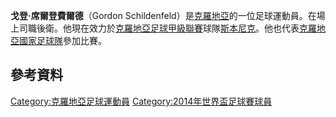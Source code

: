 {{expand|time=2014-06-17T08:05:40+00:00}}
{{unreferenced|time=2014-06-17T08:05:40+00:00}}
{{noteTA|G1=football|G2=UEFA
|1=zh-hans:席尔登费尔德;zh-hk:舒治丹菲特;zh-tw:席爾登費爾德;}}
{{Infobox football biography
| name           = Gordon Schildenfeld
| image          = SK Sturm Graz – Gordon Schildenfeld (Portrait) (bearb.).JPG
| image_size     = 180
| caption        = Schildenfeld in 2012
| fullname       = Gordon Schildenfeld<ref name="FIFA">{{cite news | title = 2014 FIFA World Cup Brazil: List of Players | url = http://www.fifadata.com/document/fwc/2014/pdf/fwc_2014_squadlists.pdf | publisher = FIFA | page = 12 | date = 11 June 2014 | access-date = 8 July 2014 | archive-date = 2018-02-11 | archive-url = https://web.archive.org/web/20180211172907/http://www.fifadata.com/document/fwc/2014/pdf/fwc_2014_squadlists.pdf | dead-url = no }}</ref>
| birth_date     = {{Birth date and age|1985|3|18|df=y}}
| birth_place    = [[Šibenik|Šibenik]], [[SR_Croatia|SR Croatia]],<br>[[SFR_Yugoslavia|SFR Yugoslavia]]
| height         = {{height|m=1.91}}
| currentclub    = [[Aris_Limassol_FC|Aris Limassol]]
| clubnumber     = 
| position       = [[Centre-back|Centre-back]]
| youthyears1    =
| youthclubs1    = [[HNK_Šibenik|Šibenik]]
| years1         = 2001–2007
| clubs1         = [[HNK_Šibenik|Šibenik]]
| caps1          = 94
| goals1         = 2
| years2         = 2007–2008
| clubs2         = [[NK_Dinamo_Zagreb|Dinamo Zagreb]]
| caps2          = 35
| goals2         = 2
| years3         = 2008–2010
| clubs3         = [[Beşiktaş_J.K.|Beşiktaş]]
| caps3          = 9
| goals3         = 0
| years4         = 2008–2009
| clubs4         = → [[MSV_Duisburg|MSV Duisburg]] (loan)
| caps4          = 4
| goals4         = 0
| years5         = 2009–2010
| clubs5         = → [[SK_Sturm_Graz|Sturm Graz]] (loan)
| caps5          = 34
| goals5         = 1
| years6         = 2010–2011
| clubs6         = [[SK_Sturm_Graz|Sturm Graz]]
| caps6          = 36
| goals6         = 2
| years7         = 2011–2012
| clubs7         = [[Eintracht_Frankfurt|Eintracht Frankfurt]]
| caps7          = 33
| goals7         = 1
| years8         = 2012–2015
| clubs8         = [[FC_Dynamo_Moscow|Dynamo Moscow]]
| caps8          = 6
| goals8         = 0
| years9         = 2013
| clubs9         = → [[PAOK_FC|PAOK]] (loan)
| caps9          = 15
| goals9         = 1
| years10        = 2013–2015
| clubs10        = → [[Panathinaikos_F.C.|Panathinaikos]] (loan)
| caps10         = 57
| goals10        = 2
| years11        = 2015–2017
| clubs11        = [[GNK_Dinamo_Zagreb|Dinamo Zagreb]]
| caps11         = 27
| goals11        = 0
| years12        = 2017–2021 
| clubs12        = [[Anorthosis_Famagusta_FC|Anorthosis Famagusta]]
| caps12         = 104
| goals12        = 9
| years13        = 2021
| clubs13        = [[HNK_Šibenik|Šibenik]] 
| caps13         = 21
| goals13        = 0
| years14        = 2021–
| clubs14        = [[Aris_Limassol_FC|Aris Limassol]]
| caps14         = 0
| goals14        = 0
| nationalyears1 = 2006
| nationalteam1  = [[Croatia_national_under-21_football_team|克羅埃西亞 U-21]] 
| nationalcaps1  = 1
| nationalgoals1 = 0
| nationalyears2 = 2009–2016
| nationalteam2  = [[克羅埃西亞國家足球隊|克羅埃西亞]]
| nationalcaps2  = 29
| nationalgoals2 = 1
| club-update    = 4 January 2021
| nationalteam-update = 22 June 2016
}}

'''戈登·席爾登費爾德'''（Gordon Schildenfeld）是[[克羅地亞|克羅地亞]]的一位足球運動員。在場上司職後衛。他現在效力於[[克羅地亞足球甲級聯賽|克羅地亞足球甲級聯賽]]球隊[[斯本尼克足球俱乐部|斯本尼克]]。他也代表[[克羅地亞國家足球隊|克羅地亞國家足球隊]]參加比賽。

== 參考資料 ==
{{reflist}}

{{2014年世界盃足球賽克羅地亞參賽名單}}
{{2016年歐洲國家盃克羅地亞參賽名單}}

{{DEFAULTSORT:Schildenfeld, Gordon}}
[[Category:克羅地亞足球運動員|Category:克羅地亞足球運動員]]
[[Category:2014年世界盃足球賽球員|Category:2014年世界盃足球賽球員]]